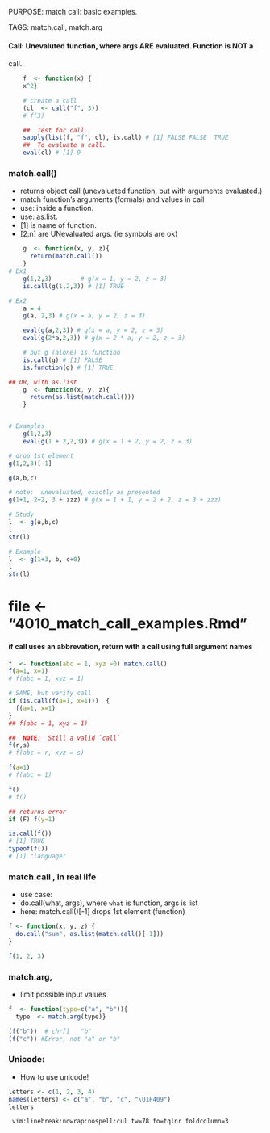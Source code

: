 PURPOSE: match call: basic examples.

TAGS: match.call, match.arg

#### Call: Unevaluted function, where args ARE evaluated. Function is NOT a
call.
```r
    f  <- function(x) {
	x^2}

    # create a call
    (cl  <- call("f", 3))
    # f(3)

    ##  Test for call.
	sapply(list(f, "f", cl), is.call) # [1] FALSE FALSE  TRUE
    ##  To evaluate a call.
	eval(cl) # [1] 9
```



### match.call() 
* returns object call (unevaluated function, but with arguments evaluated.)
* match function's arguments (formals) and values in call
* use: inside a function.
* use: as.list.
* [1] is name of function.
* [2:n] are UNevaluated args.  (ie symbols are ok)

```r
    g  <- function(x, y, z){
      return(match.call())
    }
# Ex1
    g(1,2,3)		# g(x = 1, y = 2, z = 3)
    is.call(g(1,2,3)) # [1] TRUE

# Ex2
    a = 4
    g(a, 2,3) # g(x = a, y = 2, z = 3)

    eval(g(a,2,3)) # g(x = a, y = 2, z = 3)
    eval(g(2*a,2,3)) # g(x = 2 * a, y = 2, z = 3)

    # but g (alone) is function
    is.call(g) # [1] FALSE
    is.function(g) # [1] TRUE

## OR, with as.list
    g  <- function(x, y, z){
      return(as.list(match.call()))
    }


# Examples
    g(1,2,3)
    eval(g(1 + 2,2,3)) # g(x = 1 + 2, y = 2, z = 3)

# drop 1st element
g(1,2,3)[-1]

g(a,b,c)

# note:  unevaluated, exactly as presented
g(1+1, 2+2, 3 + zzz) # g(x = 1 + 1, y = 2 + 2, z = 3 + zzz)

# Study
l  <- g(a,b,c)
l
str(l)

# Example
l  <- g(1+3, b, c+0)
l
str(l)
```

# file <- "4010_match_call_examples.Rmd"

#### if call uses an abbrevation, return with a call using full argument names
```r

f  <- function(abc = 1, xyz =0) match.call()
f(a=1, x=1)
# f(abc = 1, xyz = 1)

# SAME, but verify call 
if (is.call(f(a=1, x=1)))  {
  f(a=1, x=1)
}
## f(abc = 1, xyz = 1)

##  NOTE:  Still a valid `call`
f(r,s)          
# f(abc = r, xyz = s)

f(a=1)
# f(abc = 1)

f()
# f()

## returns error
if (F) f(y=1)

is.call(f())
# [1] TRUE
typeof(f())
# [1] "language"
```


### match.call , in real life
  *  use case:
  *  do.call(what, args), where `what` is function, args is list
  *  here:  match.call()[-1] drops 1st element (function) 

```r
f <- function(x, y, z) {
  do.call("sum", as.list(match.call()[-1])) 
}

f(1, 2, 3)


```

### match.arg, 
  *   limit possible input values

```r

f  <- function(type=c("a", "b")){
  type  <- match.arg(type)}

(f("b"))  # chr[]   "b"
(f("c")) #Error, not "a" or "b"
```

### Unicode:
  *   How to use unicode!
```r
letters <- c(1, 2, 3, 4)
names(letters) <- c("a", "b", "c", "\U1F409")
letters
```


	 vim:linebreak:nowrap:nospell:cul tw=78 fo=tqlnr foldcolumn=3 
